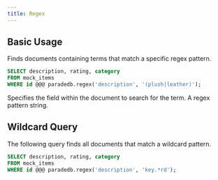 ```yaml
---
title: Regex
---
```


## Basic Usage

Finds documents containing terms that match a specific regex pattern.

```sql
SELECT description, rating, category
FROM mock_items
WHERE id @@@ paradedb.regex('description', '(plush|leather)');
```

<ParamField body="field" required>
  Specifies the field within the document to search for the term.
</ParamField>
<ParamField body="pattern" required>
  A regex pattern string.
</ParamField>

## Wildcard Query

The following query finds all documents that match a wildcard pattern.

```sql
SELECT description, rating, category
FROM mock_items
WHERE id @@@ paradedb.regex('description', 'key.*rd');
```
